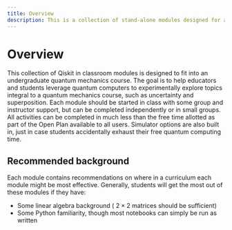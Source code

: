 ```yaml
---
title: Overview
description: This is a collection of stand-alone modules designed for an undergraduate quantum mechanics course.
---
```


# Overview

This collection of Qiskit in classroom modules is designed to fit into an undergraduate quantum mechanics course. The goal is to help educators and students leverage quantum computers to experimentally explore topics integral to a quantum mechanics course, such as uncertainty and superposition.
Each module should be started in class with some group and instructor support, but can be completed independently or in small groups. All activities can be completed in much less than the free time allotted as part of the Open Plan available to all users. Simulator options are also built in, just in case students accidentally exhaust their free quantum computing time.

## Recommended background

Each module contains recommendations on where in a curriculum each module might be most effective. Generally, students will get the most out of these modules if they have:

- Some linear algebra background ( $2 \times 2$ matrices should be sufficient)
- Some Python familiarity, though most notebooks can simply be run as written